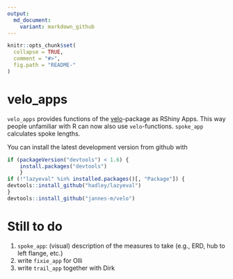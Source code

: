 ```yaml
---
output:
  md_document:
    variant: markdown_github
---
```


<!-- README.md is generated from README.Rmd. Please edit that file -->

```r
knitr::opts_chunk$set(
  collapse = TRUE,
  comment = "#>",
  fig.path = "README-"
)
```
# velo_apps
`velo_apps` provides functions of the [velo](https://github.com/jannes-m/velo)-package as RShiny Apps. This way people unfamiliar with R can now also use `velo`-functions. `spoke_app` calculates spoke lengths.


You can install the latest development version from github with

```r
if (packageVersion("devtools") < 1.6) {
    install.packages("devtools")    
    }
if (!"lazyeval" %in% installed.packages()[, "Package"]) {
devtools::install_github("hadley/lazyeval")  
}
devtools::install_github("jannes-m/velo")
```

# Still to do

1. `spoke_app`: (visual) description of the measures to take (e.g., ERD, hub to left flange, etc.)
2. write `fixie_app` for Olli
3. write `trail_app` together with Dirk
